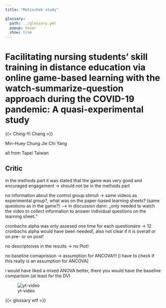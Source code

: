 ```yaml
---
title: "Matischek study"

glossary:
  path: ../glossary.yml
  popup: hover
  show: true
---
```


# Facilitating nursing students’ skill training in distance education via online game-based learning with the watch-summarize-question approach during the COVID-19 pandemic: A quasi-experimental study

{{< Ching-Yi Chang >}}

Min-Huey Chung 
Jie Chi Yang 

all from Tapei Taiwan


## Critic

in the methods part it was stated that the game was very good and encuraged engagement -> should not be in the methods part

no information about the control group stimuli -> same videos as experimental group?, what was on the paper-based learning sheets? (same questions as in the game?) --> in discussion dann: „only needed to watch the video to collect information to answer individual questions on the learning sheet.“ 

cronbachs alpha was only assesed one time for each questionaire -> 12 cronbachs alpha would have been needed!, also not clear if it is overall or on pre- or on post!

no descriptoives in the results -> no Plot!

no baseline comaprisson -> assumption for ANCOVA!!! (i have to check if this really is an assumption for ANCOVA)

i would have liked a mixed ANOVA better, there you would have the baseline comparison (at least for the DV)


![yt-video](https://www.youtube.com/watch?v=zbllvQZRyh0)




{{< glossary wtf >}}













